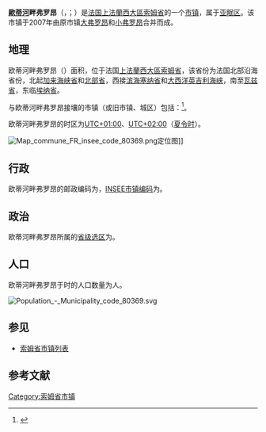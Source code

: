 {{noteTA|G1=法国地名}}
{{Infobox French commune
|name                    = 欧蒂河畔弗罗昂
|native name             = Frohen-sur-Authie
|arrondissement          = [[亚眠区|亚眠区]]
}}
'''[[歐蒂河|歐蒂河]]畔弗罗昂'''（{{lang-fr|Frohen-sur-Authie}}，{{IPA-fr|fʁɔɑ̃ syʁ oti}}；{{lang-pcd|Frouhin-su-Eutie}}）是[[法国|法国]][[上法蘭西大區|上法蘭西大區]][[索姆省|索姆省]]的一个[[市镇_(法国)|市镇]]，属于[[亚眠区|亚眠区]]。该市镇于2007年由原市镇[[大弗罗昂|大弗罗昂]]和[[小弗罗昂|小弗罗昂]]合并而成。

== 地理 ==
欧蒂河畔弗罗昂（{{wikidata|property|linked|P625}}）面积{{wikidata|properties|P2046}}，位于法国[[上法蘭西大區|上法蘭西大區]][[索姆省|索姆省]]，该省份为法国北部沿海省份，北起[[加来海峡省|加来海峡省]]和[[北部省_(法国)|北部省]]，西接[[滨海塞纳省|滨海塞纳省]]和[[大西洋|大西洋]][[英吉利海峡|英吉利海峡]]，南至[[瓦兹省|瓦兹省]]，东临[[埃纳省|埃纳省]]。

与欧蒂河畔弗罗昂接壤的市镇（或旧市镇、城区）包括：{{Wikidata|properties|linked|P47}}<ref name="geo">{{Cite web|url=https://www.geoportail.gouv.fr/carte|title=Carte|accessdate=2020-03-22|author=Géoportail|language=fr|publisher=Géoportail|archive-date=2017-01-29|archive-url=https://web.archive.org/web/20170129154129/https://www.geoportail.gouv.fr/carte/|dead-url=no}}</ref>。

欧蒂河畔弗罗昂的时区为[[UTC+01:00|UTC+01:00]]、[[UTC+02:00|UTC+02:00]]（[[夏时制|夏令时]]）。

[[File:Map_commune_FR_insee_code_80369.png|thumb]]定位图]]{{Clear|left}}
== 行政 ==
欧蒂河畔弗罗昂的邮政编码为{{wikidata|properties|P281}}，[[法国国家统计与经济研究所|INSEE市镇编码]]为{{wikidata|properties|P374}}。

== 政治 ==
欧蒂河畔弗罗昂所属的[[縣_(法國)|省级选区]]为{{WikidataLink|{{wikidata|properties|raw|best||P7938}}}}。

== 人口 ==
欧蒂河畔弗罗昂于{{wikidata|qualifier|P1082|P585}}时的人口数量为{{wikidata|property|raw|P1082}}人。

[[File:Population_-_Municipality_code_80369.svg|thumb]]{{Clear|left}}
== 参见 ==
* [[索姆省市镇列表|索姆省市镇列表]]

== 参考文献 ==
{{reflist}}

{{索姆省市鎮}}
[[Category:索姆省市镇|Category:索姆省市镇]]